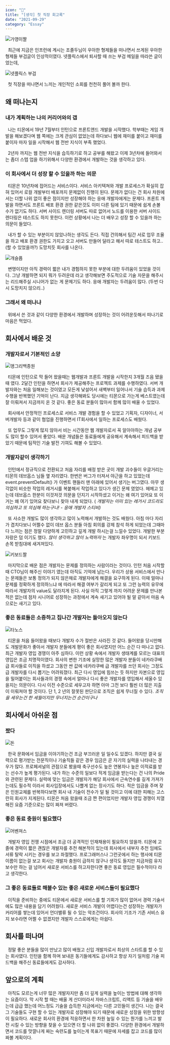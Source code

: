 ```yaml
---
icon: "🚀"
title: "[생각] 첫 직장 회고록"
date: "2021-09-29"
category: "Essay"
---
```


![가영이짤](./images/inuasha.jpeg)

&nbsp; 최근에 지금은 인프런에 계시는 조졸두님이 우아한 형제들을 떠나면서 쓰게된 우아한 형제들 부검글이 인상적이였다. 넷플릭스에서 퇴사할 때 쓰는 부검 메일을 따라쓴 글이었는데,

![넷플릭스 부검](./images/neflix.png)

&nbsp; 첫 직장을 떠나면서 느끼는 개인적인 소회를 천천히 풀어 볼까 한다.

## 왜 떠나는지

### 내가 계획하는 나의 커리어와의 갭

&nbsp; 나는 티몬에서 19년 7월부터 인턴으로 프론트앤드 개발을 시작했다. 학부때는 게임 개발을 해보겠다며 웹 쪽에는 크게 관심이 없었는데 하다보니 웹에 재미를 붙이고 재미를 붙이자 마자 일을 시작해서 웹 전반 지식이 부족 했었다.

&nbsp; 2년차 까지는 웹 전반 지식을 습득하기로 하고 공부를 해왔고 이제 3년차에 들어와서는 좀더 스텝 업을 하기위해서 다양한 환경에서 개발하는 것을 생각하고 있다.

### 이 회사에서 더 성장 할 수 있을까 하는 의문

&nbsp; 티몬은 10년차에 접어드는 서비스이다. 서비스 아키텍쳐와 개발 프로세스가 확실히 잡혀 있어서 로컬 개발부터 배포까지 문제없이 진행이 된다. 문제가 없다는 건 회사 차원에서는 더할 나위 없이 좋은 점이지만 성장해야 하는 응애 개발자에게는 문제다. 프론트 개발을 하면서도 프론트 배포 환경 권한 같은것도 이미 다른 팀에 있기 때문에 쉽게 손볼 수가 없기도 하다. 서버 사이드 렌더링 서버도 따로 없어서 노드를 이용한 서버 사이드 렌더링은 테스트도 하지 못한다. 이런 상황에서 나는 더 배우고 성장 할 수 있을까 하는 의문이 들었다.

&nbsp; 내가 할 수 있는 부분이지 않았나하는 생각도 든다. 직접 건의해서 팀간 서로 업무 조율을 하고 배포 환경 권한도 가지고 오고 서버도 만들어 달라고 해서 따로 테스트도 하고.. (할 수 있었을까?) 도망치듯 회사를 나온다.

![개슬픔](./images/dogcry.png)

&nbsp; 변명이지만 아직 경력이 짧은 내가 경험하지 못한 부분에 대한 두려움이 있었을 것이다. 그냥 개발하면 되지 뭐가 두려운데 라고 생각해보면 주도적으로 기술 자문을 해주시는 리드해주실 시니어가 없는 게 문제기도 하다. 응애 개발자는 두려움이 많다. (두번 다시 도망치지 않으리..)

### 그래서 왜 떠나냐

&nbsp; 위에서 쓴 것과 같이 다양한 환경에서 개발하며 성장하는 것이 어려운듯해서 떠나기로 마음은 먹었다.

## 회사에서 배운 것

### 개발자로서 기본적인 소양

![앵그리백종원](./images/back.png)

&nbsp; 티몬에 인턴으로 막 들어 왔을때는 웹개발과 프론트 개발을 시작한지 3개월 즈음 됐을때 였다. 2달간 인턴을 하면서 회사가 제공해주는 프로젝트 과제를 수행하였다. 서버 개발자와는 처음 일해보는 것이였고 모든게 낯설어서 새벽부터 일어나서 기술 습득과 과제 수행을 반복했던 기억이 난다. 지금 생각해봐도 당시에는 티몬으로 가는게 베스트였는데 잘 이뤄져서 지금까지 온 것 같다. 좋은 동료 분들이 많아서 함께 많이 배울 수 있었다.

&nbsp; 회사에서 안정적인 프로세스로 서비스 개발 경험을 할 수 있었고 기획자, 디자이너, 서버개발자 등과 같이 협업을 진행하면서 IT회사에서 일하는 프로세스도 배웠다.

&nbsp; 또 업무도 그렇게 많지 않아서 비는 시간동안 웹 개발자로서 꼭 알아야하는 개념 공부도 많이 할수 있어서 좋았다. 배운 개념들은 동료들에게 공유해서 계속해서 피드백을 받았기 때문에 팀적인 기술 발전 기여도 해볼 수 있었다.

### 개발자같이 생각하기

&nbsp; 인턴에서 정규직으로 전환되고 처음 자리를 배정 받은 곳이 개발 괴수들이 우글거리는 티몬의 데브옵스 님들 옆 자리였다. 한번은 버그가 터져서 야근을 하고 있었는데 event.preventDefault() 가 이벤트 핸들러 맨 아래에 있어서 생기는 버그였다. 아무 생각없이 비슷한 작업의 레거시를 복붙해서 작업하고 있다가 생긴 문제 였었다. 헤메고 있는데 데브옵스 한분이 이것저것 의문을 던지기 시작하셨고 이거는 왜 여기 있어요 또 이거는 왜 여기 있어요 찾다보니 찾아 내게 되었다. ( _개발자는 이미 있는 레거시 코드라도 의심하고 또 의심해 하는구나! - 응애 개발자 스티비)_

&nbsp; 또 사소한 개발도 많이 생각하고 많이 노력해서 개발하는 것도 배웠다. 아침 마다 자리가 겹치다보니 어쩔수 없이 데브 옵스 분들 아침 회의를 강제 참석 하게 되었는데 그때마다 느끼는 점은 정말 다양하게 고민하고 깊게 개발 하시는걸 느낄수 있었다. 개발한 부분 자랑은 덤 이기도 했다. _많이 생각하고 많이 노력하자_ 는 개발자 좌우명이 되서 키보드 손목 받침대에 새겨져있다.

![키보드짤](./images/key.png)

&nbsp; 마지막으로 배운 점은 개발자는 문제를 정의하는 사람이라는 것이다. 인턴 처음 시작할때 CTO님이 해주신 이야기 였는데 아직도 기억에 남는다. 우리가 상용 서비스에서 만나는 문제들은 보통 정의가 되지 않은채로 개발자에게 해결을 요구하게 된다. 이때 얼마나 문제를 정확하게 정의하느냐 에 따라서 해결 여부가 갈리게 되고 또 그런 능력의 유무에 따라서 개발자의 value도 달라지게 된다. 사실 아직 그렇게 까지 어려운 문제를 만나본 적은 없는데 점차 시니어로 성장하는 과정에서 계속 새기고 있어야 될 말 같아서 마음 속으로는 새기고 있다.

### 좋은 동료들은 소중하고 집나간 개발자는 돌아오지 않는다

![타노스](./images/thanos.png)

&nbsp; 티몬을 처음 들어왔을 때보다 개발자 수가 절반은 사라진 것 같다. 들어왔을 당시만해도 개발문화가 좋아서 개발자 분들에게 평이 좋은 회사였지만 어느 순간 다 떠나고 없다. 최근 개발자 영입 경쟁이 아주 심하다. 이런 상황 속에서 개발자 생태계를 모르는 대표의 영입은 조금 치명적이였다. 회사의 변한 기조에 실망한 많은 개발자 분들이 네카라쿠배 급 회사들로 이직을 하셨고 그동안 싼 값에 네카라쿠배 급 개발자를 쓰던 회사는 그정도 급 개발자를 다시 뽑기는 어려워졌다. 최근 다시 영입에 힘쓰는 듯 하지만 자본으로 영입을 밀어붙이는 회사들과의 경쟁 속에서 얼마나 다시 좋은 개발자를 영입해서 세울수 있을지는 의문이다. 다시 이전 수준으로 세우고자 하면 아마 그전 보다 훨씬 더 많은 지출이 이뤄져야 할 것이다. 단 1, 2 년의 잘못된 판단으로 조직은 쉽게 무너질 수 있다. _조직을 세우는건 한 세월이지만 무너지는건 순간이구나_

## 회사에서 아쉬운 점

### 짰다

![돈](./images/money.png)

&nbsp; 한국 문화에서 임금을 이야기하는건 조금 부끄러운 일 일수도 있겠다. 하지만 결국 실력으로 평가받는 전문직이나 기술직들 같은 경우 임금은 곧 자기의 실력을 나타내는 경우가 많다. 프로페셔널의 관점으로 봤을때 축구선수도 높은 연봉자나 높은 이적료를 받는 선수가 높게 평가된다. 내가 하는 수준의 일보다 적게 임금을 받는다는 건 나의 Pride와 관련된 문제다. 실력에 맞는 임금은 개발자가 해당 회사에서 근속연수를 길게 가져가는데도 필수적 이라서 회사입장에서도 나쁠게 없는 장사기도 하다. 적은 임금을 주며 잦은 인원교체를 반복하다보면 회사 내 기술이 전수가 덜 될 것이고 이에 대한 피해는 고스란히 회사가 지게된다. 티몬은 처음 왔을때 조금 짠 편이었지만 개발자 영입 경쟁이 치열해진 요즘 기준으로는 많이 짜져 버렸다.

### 좋은 동료 충원이 필요했다

![어벤져스](./images/avengers.png)

&nbsp; 개발자 영입 전쟁 시점에서 조금 더 공격적인 인재채용이 필요하지 않을까. 티몬에 고졸에 경력이 짧은 괜찮은 개발자를 추천 해본적이 있는데 회사에서 내부자 추천 임에도 서류 탈락 시키는 경우를 보고 좌절했다. 프로그래머스나 그런곳에서 하는 행사에 티몬 이름이 없는걸 보고 회사는 개발자 충원이 급하지 않구나 생각도 들지만 지금처럼 유지 보수만 하는 걸 넘어서 새로운 서비스를 하고자한다면 좋은 동료 영입은 필수적이다 라고 생각한다.

### 그 좋은 동료들로 해볼수 있는 좋은 새로운 서비스들이 필요했다

&nbsp; 이직을 준비하는 중에도 티몬에서 새로운 서비스를 할 기회가 많이 없어서 경력 기술서에도 많은 내용을 담기 어려웠다. 새로운 서비스 개발이 어렵다는건 성장하는 개발자가 커리어를 쌓는데 있어서 언더밸류 될 수 있는 악조건이다. 회사의 기조가 기존 서비스 유지 보수라면 어쩔 수 없겠지만 개발자 스스로에게는 아쉽다.

## 회사를 떠나며

&nbsp; 정말 좋은 분들을 많이 만났고 많이 배웠고 신입 개발자로서 최상의 스타트를 할 수 있는 회사였다. 인턴을 함께 하며 보내온 동기들에게도 감사하고 항상 자기 일처럼 기술 피드백을 해주신 동료들에게도 감사하다.

## 앞으로의 계획

&nbsp; 아직도 모르는게 너무 많은 개발자지만 좀 더 깊게 실력을 높이는 방법에 대해 생각하는 요즘이다. 막 시작 할 때는 배울 게 산더미라서 자바스크립트, 리액트 등 기술을 배우는데 급급 했는데 어느정도 기술을 습득한 지금에서는 다른 고민들이 생긴다. 나는 결국 그 기술들도 구현 할 수 있는 개발자로 성장해야 되기 때문에 새로운 성장을 위한 방향성이 필요하다. 새로운 회사의 환경에 적응하면서 한 차원 높일 수 있는 뭔가를 느끼고 발전 시킬 수 있는 방향을 찾을 수 있으면 더 할 나위 없이 좋겠다. 다양한 환경에서 개발하면서 코드를 맛깔나게 짜는 숙련도를 높이는게 목표기 때문에 자세를 잡고 코드를 많이 짜볼 계획이다.
